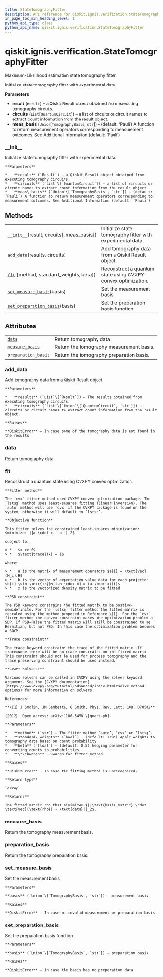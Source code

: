```yaml
---
title: StateTomographyFitter
description: API reference for qiskit.ignis.verification.StateTomographyFitter
in_page_toc_min_heading_level: 1
python_api_type: class
python_api_name: qiskit.ignis.verification.StateTomographyFitter
---
```


<span id="qiskit-ignis-verification-statetomographyfitter" />

# qiskit.ignis.verification.StateTomographyFitter

<Class id="qiskit.ignis.verification.StateTomographyFitter" isDedicatedPage={true} github="https://github.com/qiskit-community/qiskit-ignis/tree/stable/0.5/qiskit/ignis/verification/tomography/fitters/state_fitter.py" signature="StateTomographyFitter(result, circuits, meas_basis='Pauli')">
  Maximum-Likelihood estimation state tomography fitter.

  Initialize state tomography fitter with experimental data.

  **Parameters**

  *   **result** (`Result`) – a Qiskit Result object obtained from executing tomography circuits.
  *   **circuits** (`List`\[`QuantumCircuit`]) – a list of circuits or circuit names to extract count information from the result object.
  *   **meas\_basis** (`Union`\[`TomographyBasis`, `str`]) – (default: ‘Pauli’) A function to return measurement operators corresponding to measurement outcomes. See Additional Information (default: ‘Pauli’)

  ### \_\_init\_\_

  <Function id="qiskit.ignis.verification.StateTomographyFitter.__init__" name="__init__" signature="__init__(result, circuits, meas_basis='Pauli')">
    Initialize state tomography fitter with experimental data.

    **Parameters**

    *   **result** (`Result`) – a Qiskit Result object obtained from executing tomography circuits.
    *   **circuits** (`List`\[`QuantumCircuit`]) – a list of circuits or circuit names to extract count information from the result object.
    *   **meas\_basis** (`Union`\[`TomographyBasis`, `str`]) – (default: ‘Pauli’) A function to return measurement operators corresponding to measurement outcomes. See Additional Information (default: ‘Pauli’)
  </Function>

  ## Methods

  |                                                                                                                                                                                  |                                                              |
  | -------------------------------------------------------------------------------------------------------------------------------------------------------------------------------- | ------------------------------------------------------------ |
  | [`__init__`](#qiskit.ignis.verification.StateTomographyFitter.__init__ "qiskit.ignis.verification.StateTomographyFitter.__init__")(result, circuits\[, meas\_basis])             | Initialize state tomography fitter with experimental data.   |
  | [`add_data`](#qiskit.ignis.verification.StateTomographyFitter.add_data "qiskit.ignis.verification.StateTomographyFitter.add_data")(results, circuits)                            | Add tomography data from a Qiskit Result object.             |
  | [`fit`](#qiskit.ignis.verification.StateTomographyFitter.fit "qiskit.ignis.verification.StateTomographyFitter.fit")(\[method, standard\_weights, beta])                          | Reconstruct a quantum state using CVXPY convex optimization. |
  | [`set_measure_basis`](#qiskit.ignis.verification.StateTomographyFitter.set_measure_basis "qiskit.ignis.verification.StateTomographyFitter.set_measure_basis")(basis)             | Set the measurement basis                                    |
  | [`set_preparation_basis`](#qiskit.ignis.verification.StateTomographyFitter.set_preparation_basis "qiskit.ignis.verification.StateTomographyFitter.set_preparation_basis")(basis) | Set the preparation basis function                           |

  ## Attributes

  |                                                                                                                                                               |                                          |
  | ------------------------------------------------------------------------------------------------------------------------------------------------------------- | ---------------------------------------- |
  | [`data`](#qiskit.ignis.verification.StateTomographyFitter.data "qiskit.ignis.verification.StateTomographyFitter.data")                                        | Return tomography data                   |
  | [`measure_basis`](#qiskit.ignis.verification.StateTomographyFitter.measure_basis "qiskit.ignis.verification.StateTomographyFitter.measure_basis")             | Return the tomography measurement basis. |
  | [`preparation_basis`](#qiskit.ignis.verification.StateTomographyFitter.preparation_basis "qiskit.ignis.verification.StateTomographyFitter.preparation_basis") | Return the tomography preparation basis. |

  ### add\_data

  <Function id="qiskit.ignis.verification.StateTomographyFitter.add_data" name="add_data" signature="add_data(results, circuits)">
    Add tomography data from a Qiskit Result object.

    **Parameters**

    *   **results** (`List`\[`Result`]) – The results obtained from executing tomography circuits.
    *   **circuits** (`List`\[`Union`\[`QuantumCircuit`, `str`]]) – circuits or circuit names to extract count information from the result object.

    **Raises**

    **QiskitError** – In case some of the tomography data is not found in the results
  </Function>

  ### data

  <Function id="qiskit.ignis.verification.StateTomographyFitter.data" name="data" signature="property data">
    Return tomography data
  </Function>

  ### fit

  <Function id="qiskit.ignis.verification.StateTomographyFitter.fit" name="fit" signature="fit(method='auto', standard_weights=True, beta=0.5, **kwargs)">
    Reconstruct a quantum state using CVXPY convex optimization.

    **Fitter method**

    The `cvx` fitter method used CVXPY convex optimization package. The `lstsq` method uses least-squares fitting (linear inversion). The `auto` method will use ‘cvx’ if the CVXPY package is found on the system, otherwise it will default to ‘lstsq’.

    **Objective function**

    This fitter solves the constrained least-squares minimization: $minimize: ||a \cdot x - b ||_2$

    subject to:

    > *   $x >> 0$
    > *   $\text{trace}(x) = 1$

    where:

    > *   a is the matrix of measurement operators $a[i] = \text{vec}(M_i).H$
    > *   b is the vector of expectation value data for each projector $b[i] \sim \text{Tr}[M_i.H \cdot x] = (a \cdot x)[i]$
    > *   x is the vectorized density matrix to be fitted

    **PSD constraint**

    The PSD keyword constrains the fitted matrix to be postive-semidefinite. For the `lstsq` fitter method the fitted matrix is rescaled using the method proposed in Reference \[1]. For the `cvx` fitter method the convex constraint makes the optimization problem a SDP. If PSD=False the fitted matrix will still be constrained to be Hermitian, but not PSD. In this case the optimization problem becomes a SOCP.

    **Trace constraint**

    The trace keyword constrains the trace of the fitted matrix. If trace=None there will be no trace constraint on the fitted matrix. This constraint should not be used for process tomography and the trace preserving constraint should be used instead.

    **CVXPY Solvers:**

    Various solvers can be called in CVXPY using the solver keyword argument. See the [CVXPY documentation](https://www.cvxpy.org/tutorial/advanced/index.html#solve-method-options) for more information on solvers.

    References:

    **\[1] J Smolin, JM Gambetta, G Smith, Phys. Rev. Lett. 108, 070502**

    (2012). Open access: arXiv:1106.5458 \[quant-ph].

    **Parameters**

    *   **method** (`str`) – The fitter method ‘auto’, ‘cvx’ or ‘lstsq’.
    *   **standard\_weights** (`bool`) – (default: True) Apply weights to tomography data based on count probability
    *   **beta** (`float`) – (default: 0.5) hedging parameter for converting counts to probabilities
    *   **\*\*kwargs** – kwargs for fitter method.

    **Raises**

    **QiskitError** – In case the fitting method is unrecognized.

    **Return type**

    `array`

    **Returns**

    The fitted matrix rho that minimizes $||\text{basis_matrix} \cdot \text{vec}(\text{rho}) - \text{data}||_2$.
  </Function>

  ### measure\_basis

  <Function id="qiskit.ignis.verification.StateTomographyFitter.measure_basis" name="measure_basis" signature="property measure_basis">
    Return the tomography measurement basis.
  </Function>

  ### preparation\_basis

  <Function id="qiskit.ignis.verification.StateTomographyFitter.preparation_basis" name="preparation_basis" signature="property preparation_basis">
    Return the tomography preparation basis.
  </Function>

  ### set\_measure\_basis

  <Function id="qiskit.ignis.verification.StateTomographyFitter.set_measure_basis" name="set_measure_basis" signature="set_measure_basis(basis)">
    Set the measurement basis

    **Parameters**

    **basis** (`Union`\[`TomographyBasis`, `str`]) – measurement basis

    **Raises**

    **QiskitError** – In case of invalid measurement or preparation basis.
  </Function>

  ### set\_preparation\_basis

  <Function id="qiskit.ignis.verification.StateTomographyFitter.set_preparation_basis" name="set_preparation_basis" signature="set_preparation_basis(basis)">
    Set the preparation basis function

    **Parameters**

    **basis** (`Union`\[`TomographyBasis`, `str`]) – preparation basis

    **Raises**

    **QiskitError** – in case the basis has no preperation data
  </Function>
</Class>

